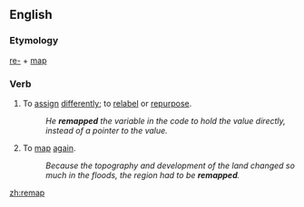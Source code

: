 ==English==

===Etymology===
[[re-]] + [[map]]

===Verb===
{{en-verb|remapp|ing}}

# To [[assign]] [[differently]]; to [[relabel]] or [[repurpose]].
#:''He '''remapped''' the variable in the code to hold the value directly, instead of a pointer to the value.''
# To [[map]] [[again]].
#:''Because the topography and development of the land changed so much in the floods, the region had to be '''remapped'''.''

[[zh:remap]]